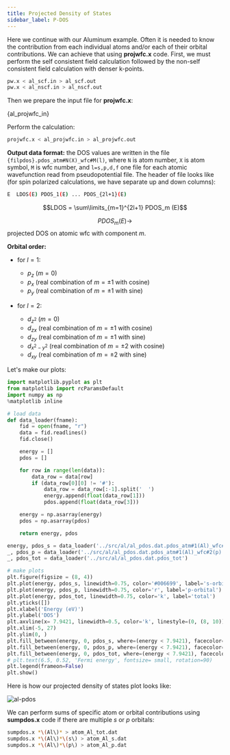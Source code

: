 ```yaml
---
title: Projected Density of States
sidebar_label: P-DOS
---
```



Here we continue with our Aluminum example.
Often it is needed to know the contribution from each individual atoms and/or
each of their orbital contributions. We can achieve that using **projwfc.x**
code. First, we must perform the self consistent field calculation followed by
the non-self consistent field calculation with denser k-points.

```bash
pw.x < al_scf.in > al_scf.out
pw.x < al_nscf.in > al_nscf.out
```

Then we prepare the input file for **projwfc.x**:


<CodeBlock language="bash" title="src/al/al_projwfc.in" showLineNumbers>{al_projwfc_in}</CodeBlock>

Perform the calculation:

```bash
projwfc.x < al_projwfc.in > al_projwfc.out
```

**Output data format:** the DOS values are written in the file
`{filpdos}.pdos_atm#N(X)_wfc#M(l)`, where `N` is atom number, `X` is atom
symbol, `M` is wfc number, and `l=s,p,d,f` one file for each atomic wavefunction
read from pseudopotential file. The header of file looks like (for spin
polarized calculations, we have separate up and down columns):

```bash
E  LDOS(E) PDOS_1(E) ... PDOS_{2l+1}(E)
```

$$LDOS = \sum\limits_{m=1}^{2l+1} PDOS_m (E)$$

$$PDOS_m (E) \rightarrow$$ projected DOS on atomic wfc with component $m$.

**Orbital order:**
- for $l=1$:
  - $p_z~(m=0)$
  - $p_x$ (real combination of $m=\pm 1$ with cosine)
  - $p_y$ (real combination of $m=\pm 1$ with sine)

- for $l=2$:
  - $d_{z^2}~(m=0)$
  - $d_{zx}$ (real combination of $m=\pm 1$ with cosine)
  - $d_{zy}$ (real combination of $m=\pm 1$ with sine)
  - $d_{x^2-y^2}$ (real combination of $m=\pm 2$ with cosine)
  - $d_{xy}$ (real combination of $m=\pm 2$ with sine)

Let's make our plots:

```python title="src/notebooks/al-pdos.ipynb" showLineNumbers
import matplotlib.pyplot as plt
from matplotlib import rcParamsDefault
import numpy as np
%matplotlib inline

# load data
def data_loader(fname):
    fid = open(fname, "r")
    data = fid.readlines()
    fid.close()

    energy = []
    pdos = []

    for row in range(len(data)):
        data_row = data[row]
        if (data_row[0][0] != '#'):
            data_row = data_row[:-1].split('  ')
            energy.append(float(data_row[1]))
            pdos.append(float(data_row[3]))

    energy = np.asarray(energy)
    pdos = np.asarray(pdos)

    return energy, pdos

energy, pdos_s = data_loader('../src/al/al_pdos.dat.pdos_atm#1(Al)_wfc#1(s)')
_, pdos_p = data_loader('../src/al/al_pdos.dat.pdos_atm#1(Al)_wfc#2(p)')
_, pdos_tot = data_loader('../src/al/al_pdos.dat.pdos_tot')

# make plots
plt.figure(figsize = (8, 4))
plt.plot(energy, pdos_s, linewidth=0.75, color='#006699', label='s-orbital')
plt.plot(energy, pdos_p, linewidth=0.75, color='r', label='p-orbital')
plt.plot(energy, pdos_tot, linewidth=0.75, color='k', label='total')
plt.yticks([])
plt.xlabel('Energy (eV)')
plt.ylabel('DOS')
plt.axvline(x= 7.9421, linewidth=0.5, color='k', linestyle=(0, (8, 10)))
plt.xlim(-5, 27)
plt.ylim(0, )
plt.fill_between(energy, 0, pdos_s, where=(energy < 7.9421), facecolor='#006699', alpha=0.25)
plt.fill_between(energy, 0, pdos_p, where=(energy < 7.9421), facecolor='r', alpha=0.25)
plt.fill_between(energy, 0, pdos_tot, where=(energy < 7.9421), facecolor='k', alpha=0.25)
# plt.text(6.5, 0.52, 'Fermi energy', fontsize= small, rotation=90)
plt.legend(frameon=False)
plt.show()
```

Here is how our projected density of states plot looks like:

<picture>
  <source type="image/webp" srcSet={require("/img/al-pdos.webp").default} />
  <img src={require("/img/al-pdos.png").default} alt="al-pdos" />
</picture>

We can perform sums of specific atom or orbital contributions using
**sumpdos.x** code if there are multiple $s$ or $p$ orbitals:

```bash
sumpdos.x *\(Al\)* > atom_Al_tot.dat
sumpdos.x *\(Al\)*\(s\) > atom_Al_s.dat
sumpdos.x *\(Al\)*\(p\) > atom_Al_p.dat
```
